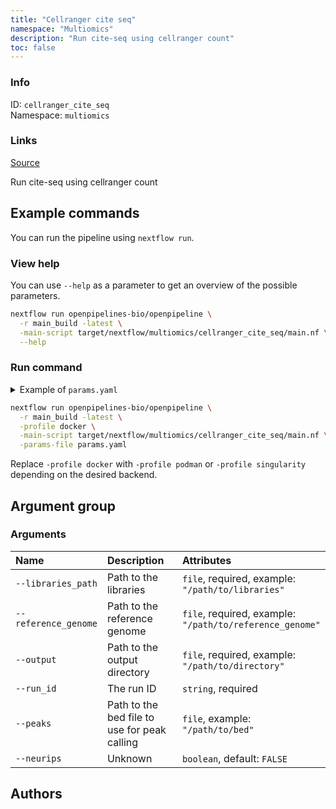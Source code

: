 ```yaml
---
title: "Cellranger cite seq"
namespace: "Multiomics"
description: "Run cite-seq using cellranger count"
toc: false
---
```


::: {.column-margin}

### Info

ID: `cellranger_cite_seq`  
Namespace: `multiomics`

### Links
[Source](https://github.com/openpipelines-bio/openpipeline/blob/main/src/multiomics/cellranger_cite_seq){.btn-action .btn-sm .btn-info .btn role="button"}

:::

Run cite-seq using cellranger count

## Example commands

You can run the pipeline using `nextflow run`.

### View help

You can use `--help` as a parameter to get an overview of the possible parameters.

```bash
nextflow run openpipelines-bio/openpipeline \
  -r main_build -latest \
  -main-script target/nextflow/multiomics/cellranger_cite_seq/main.nf \
  --help
```

### Run command

<details>
<summary>Example of `params.yaml`</summary>
```yaml

```
</details>

```bash
nextflow run openpipelines-bio/openpipeline \
  -r main_build -latest \
  -profile docker \
  -main-script target/nextflow/multiomics/cellranger_cite_seq/main.nf \
  -params-file params.yaml
```

:::{.callout-note}
Replace `-profile docker` with `-profile podman` or `-profile singularity` depending on the desired backend.
:::

## Argument group

### Arguments

|Name                 |Description                                  |Attributes                                               |
|:--------------------|:--------------------------------------------|:--------------------------------------------------------|
|`--libraries_path`   |Path to the libraries                        |`file`, required, example: `"/path/to/libraries"`        |
|`--reference_genome` |Path to the reference genome                 |`file`, required, example: `"/path/to/reference_genome"` |
|`--output`           |Path to the output directory                 |`file`, required, example: `"/path/to/directory"`        |
|`--run_id`           |The run ID                                   |`string`, required                                       |
|`--peaks`            |Path to the bed file to use for peak calling |`file`, example: `"/path/to/bed"`                        |
|`--neurips`          |Unknown                                      |`boolean`, default: `FALSE`                              |

## Authors


